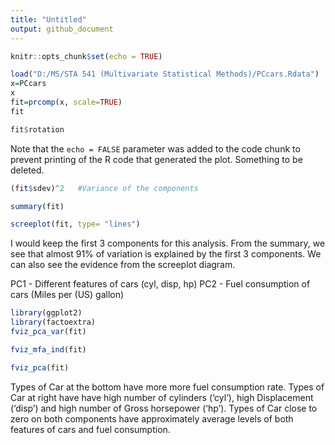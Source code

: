 ```yaml
---
title: "Untitled"
output: github_document
---
```


```r
knitr::opts_chunk$set(echo = TRUE)
```


```r
load("D:/MS/STA 541 (Multivariate Statistical Methods)/PCcars.Rdata")
x=PCcars
x
fit=prcomp(x, scale=TRUE)
fit
```

```r
fit$rotation
```

Note that the `echo = FALSE` parameter was added to the code chunk to prevent printing of the R code that generated the plot. Something to be deleted.

```r
(fit$sdev)^2   #Variance of the components 
```

```r
summary(fit)
```

```r
screeplot(fit, type= "lines")
```



I would keep the first 3 components for this analysis. From the summary, we see that almost 91% of variation is explained by the first 3 components. We can also see the evidence from the screeplot diagram. 

PC1 - Different features of cars (cyl, disp, hp)
PC2 - Fuel consumption of cars (Miles per (US) gallon)


```r
library(ggplot2)
library(factoextra)
fviz_pca_var(fit)
```

```r
fviz_mfa_ind(fit)
```

```r
fviz_pca(fit)
```

Types of Car at the bottom have more more fuel consumption rate.
Types of Car at right have have high number of cylinders ('cyl'), high Displacement ('disp') and high number of Gross horsepower ('hp').
Types of Car close to zero on both components have approximately average levels of both features of cars and fuel consumption. 








